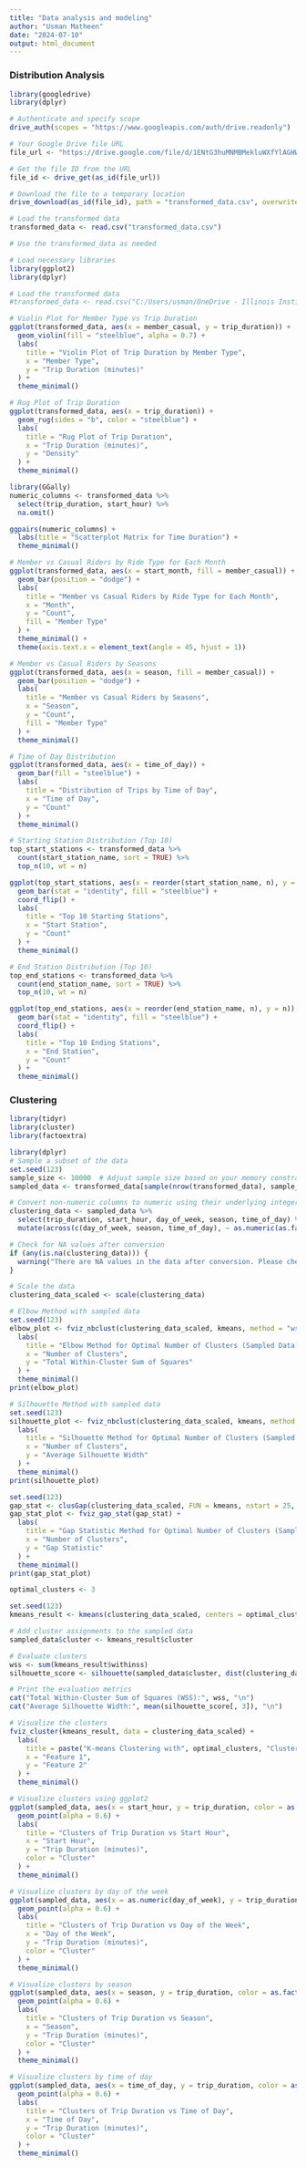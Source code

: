---
title: "Data analysis and modeling"
author: "Usman Matheen"
date: "2024-07-10"
output: html_document
---


### Distribution Analysis


```{r}
library(googledrive)
library(dplyr)

# Authenticate and specify scope
drive_auth(scopes = "https://www.googleapis.com/auth/drive.readonly")

# Your Google Drive file URL
file_url <- "https://drive.google.com/file/d/1ENtG3huMNMBMekluWXfYlAGHWXSkQiLC/view?usp=sharing"

# Get the file ID from the URL
file_id <- drive_get(as_id(file_url))

# Download the file to a temporary location
drive_download(as_id(file_id), path = "transformed_data.csv", overwrite = TRUE)

# Load the transformed data
transformed_data <- read.csv("transformed_data.csv")

# Use the transformed_data as needed

```

```{r}
# Load necessary libraries
library(ggplot2)
library(dplyr)

# Load the transformed data
#transformed_data <- read.csv("C:/Users/usman/OneDrive - Illinois Institute of #Technology/DPA/Project/Divvy data/transformed_data.csv")

# Violin Plot for Member Type vs Trip Duration
ggplot(transformed_data, aes(x = member_casual, y = trip_duration)) +
  geom_violin(fill = "steelblue", alpha = 0.7) +
  labs(
    title = "Violin Plot of Trip Duration by Member Type",
    x = "Member Type",
    y = "Trip Duration (minutes)"
  ) +
  theme_minimal()
```

```{r}
# Rug Plot of Trip Duration
ggplot(transformed_data, aes(x = trip_duration)) +
  geom_rug(sides = "b", color = "steelblue") +
  labs(
    title = "Rug Plot of Trip Duration",
    x = "Trip Duration (minutes)",
    y = "Density"
  ) +
  theme_minimal()
```


```{r}
library(GGally)
numeric_columns <- transformed_data %>%
  select(trip_duration, start_hour) %>%
  na.omit()

ggpairs(numeric_columns) +
  labs(title = "Scatterplot Matrix for Time Duration") +
  theme_minimal()

```


```{r}
# Member vs Casual Riders by Ride Type for Each Month
ggplot(transformed_data, aes(x = start_month, fill = member_casual)) +
  geom_bar(position = "dodge") +
  labs(
    title = "Member vs Casual Riders by Ride Type for Each Month",
    x = "Month",
    y = "Count",
    fill = "Member Type"
  ) +
  theme_minimal() +
  theme(axis.text.x = element_text(angle = 45, hjust = 1))
```
```{r}
# Member vs Casual Riders by Seasons
ggplot(transformed_data, aes(x = season, fill = member_casual)) +
  geom_bar(position = "dodge") +
  labs(
    title = "Member vs Casual Riders by Seasons",
    x = "Season",
    y = "Count",
    fill = "Member Type"
  ) +
  theme_minimal()
```

```{r}
# Time of Day Distribution
ggplot(transformed_data, aes(x = time_of_day)) +
  geom_bar(fill = "steelblue") +
  labs(
    title = "Distribution of Trips by Time of Day",
    x = "Time of Day",
    y = "Count"
  ) +
  theme_minimal()
```

```{r}
# Starting Station Distribution (Top 10)
top_start_stations <- transformed_data %>%
  count(start_station_name, sort = TRUE) %>%
  top_n(10, wt = n)

ggplot(top_start_stations, aes(x = reorder(start_station_name, n), y = n)) +
  geom_bar(stat = "identity", fill = "steelblue") +
  coord_flip() +
  labs(
    title = "Top 10 Starting Stations",
    x = "Start Station",
    y = "Count"
  ) +
  theme_minimal()
```

```{r}
# End Station Distribution (Top 10)
top_end_stations <- transformed_data %>%
  count(end_station_name, sort = TRUE) %>%
  top_n(10, wt = n)

ggplot(top_end_stations, aes(x = reorder(end_station_name, n), y = n)) +
  geom_bar(stat = "identity", fill = "steelblue") +
  coord_flip() +
  labs(
    title = "Top 10 Ending Stations",
    x = "End Station",
    y = "Count"
  ) +
  theme_minimal()
```

### Clustering


```{r}
library(tidyr)
library(cluster)
library(factoextra)
```

```{r}
library(dplyr)
# Sample a subset of the data
set.seed(123)
sample_size <- 10000  # Adjust sample size based on your memory constraints
sampled_data <- transformed_data[sample(nrow(transformed_data), sample_size), ]

# Convert non-numeric columns to numeric using their underlying integer codes
clustering_data <- sampled_data %>%
  select(trip_duration, start_hour, day_of_week, season, time_of_day) %>%
  mutate(across(c(day_of_week, season, time_of_day), ~ as.numeric(as.factor(.))))

# Check for NA values after conversion
if (any(is.na(clustering_data))) {
  warning("There are NA values in the data after conversion. Please check your data.")
}

# Scale the data
clustering_data_scaled <- scale(clustering_data)

```

```{r}
# Elbow Method with sampled data
set.seed(123)
elbow_plot <- fviz_nbclust(clustering_data_scaled, kmeans, method = "wss") +
  labs(
    title = "Elbow Method for Optimal Number of Clusters (Sampled Data)",
    x = "Number of Clusters",
    y = "Total Within-Cluster Sum of Squares"
  ) +
  theme_minimal()
print(elbow_plot)
```


```{r}
# Silhouette Method with sampled data
set.seed(123)
silhouette_plot <- fviz_nbclust(clustering_data_scaled, kmeans, method = "silhouette") +
  labs(
    title = "Silhouette Method for Optimal Number of Clusters (Sampled Data)",
    x = "Number of Clusters",
    y = "Average Silhouette Width"
  ) +
  theme_minimal()
print(silhouette_plot)
```

```{r}
set.seed(123)
gap_stat <- clusGap(clustering_data_scaled, FUN = kmeans, nstart = 25, K.max = 10, B = 50)
gap_stat_plot <- fviz_gap_stat(gap_stat) +
  labs(
    title = "Gap Statistic Method for Optimal Number of Clusters (Sampled Data)",
    x = "Number of Clusters",
    y = "Gap Statistic"
  ) +
  theme_minimal()
print(gap_stat_plot)
```

```{r}
optimal_clusters <- 3
```

```{r}
set.seed(123)
kmeans_result <- kmeans(clustering_data_scaled, centers = optimal_clusters, nstart = 25)

# Add cluster assignments to the sampled data
sampled_data$cluster <- kmeans_result$cluster

# Evaluate clusters
wss <- sum(kmeans_result$withinss)
silhouette_score <- silhouette(sampled_data$cluster, dist(clustering_data_scaled))

# Print the evaluation metrics
cat("Total Within-Cluster Sum of Squares (WSS):", wss, "\n")
cat("Average Silhouette Width:", mean(silhouette_score[, 3]), "\n")
```

```{r}
# Visualize the clusters
fviz_cluster(kmeans_result, data = clustering_data_scaled) +
  labs(
    title = paste("K-means Clustering with", optimal_clusters, "Clusters"),
    x = "Feature 1",
    y = "Feature 2"
  ) +
  theme_minimal()
```
```{r}
# Visualize clusters using ggplot2
ggplot(sampled_data, aes(x = start_hour, y = trip_duration, color = as.factor(cluster))) +
  geom_point(alpha = 0.6) +
  labs(
    title = "Clusters of Trip Duration vs Start Hour",
    x = "Start Hour",
    y = "Trip Duration (minutes)",
    color = "Cluster"
  ) +
  theme_minimal()

# Visualize clusters by day of the week
ggplot(sampled_data, aes(x = as.numeric(day_of_week), y = trip_duration, color = as.factor(cluster))) +
  geom_point(alpha = 0.6) +
  labs(
    title = "Clusters of Trip Duration vs Day of the Week",
    x = "Day of the Week",
    y = "Trip Duration (minutes)",
    color = "Cluster"
  ) +
  theme_minimal()

# Visualize clusters by season
ggplot(sampled_data, aes(x = season, y = trip_duration, color = as.factor(cluster))) +
  geom_point(alpha = 0.6) +
  labs(
    title = "Clusters of Trip Duration vs Season",
    x = "Season",
    y = "Trip Duration (minutes)",
    color = "Cluster"
  ) +
  theme_minimal()

# Visualize clusters by time of day
ggplot(sampled_data, aes(x = time_of_day, y = trip_duration, color = as.factor(cluster))) +
  geom_point(alpha = 0.6) +
  labs(
    title = "Clusters of Trip Duration vs Time of Day",
    x = "Time of Day",
    y = "Trip Duration (minutes)",
    color = "Cluster"
  ) +
  theme_minimal()
```



